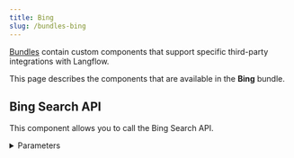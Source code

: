 ```yaml
---
title: Bing
slug: /bundles-bing
---
```



[Bundles](/components-bundle-components) contain custom components that support specific third-party integrations with Langflow.

This page describes the components that are available in the **Bing** bundle.

## Bing Search API

This component allows you to call the Bing Search API.

<details>
<summary>Parameters</summary>

**Inputs**

| Name | Type | Description |
|------|------|-------------|
| bing_subscription_key | SecretString | A Bing API subscription key. |
| input_value | String | The search query input. |
| bing_search_url | String | A custom Bing Search URL. |
| k | Integer | The number of search results to return. |

**Outputs**

| Name | Type | Description |
|------|------|-------------|
| results | List[Data] | A list of search results. |
| tool | Tool | A Bing Search tool for use in LangChain. |

</details>